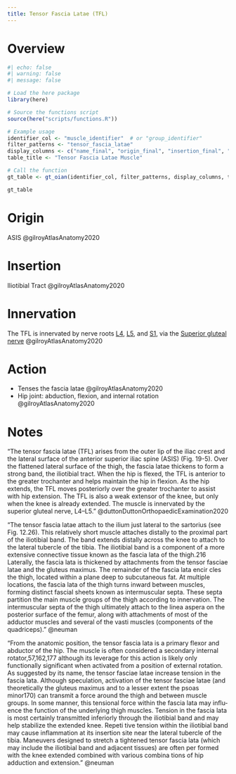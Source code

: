 ```yaml
---
title: Tensor Fascia Latae (TFL)
---
```


# Overview

```r
#| echo: false
#| warning: false
#| message: false

# Load the here package
library(here)

# Source the functions script
source(here("scripts/functions.R"))

# Example usage
identifier_col <- "muscle_identifier"  # or "group_identifier"
filter_patterns <- "tensor_fascia_latae"
display_columns <- c("name_final", "origin_final", "insertion_final", "innervation_final", "action_final")
table_title <- "Tensor Fascia Latae Muscle"

# Call the function
gt_table <- gt_oian(identifier_col, filter_patterns, display_columns, table_title)

gt_table
```

# Origin {#origin}

ASIS @gilroyAtlasAnatomy2020 

# Insertion {#insertion}

Iliotibial Tract @gilroyAtlasAnatomy2020 


# Innervation {#innervation}

The TFL is innervated by nerve roots [L4]({{< var ref-nerve-root.l4 >}}), [L5]({{< var ref-nerve-root.l5 >}}), and [S1]({{< var ref-nerve-root.s1 >}}), via the [Superior gluteal nerve]({{< var ref-superior-gluteal-nerve.path >}})  @gilroyAtlasAnatomy2020



# Action {#action}

- Tenses the fascia latae @gilroyAtlasAnatomy2020
- Hip joint: abduction, flexion, and internal rotation @gilroyAtlasAnatomy2020



# Notes

"The tensor fascia latae (TFL) arises from the outer lip of the iliac crest and the lateral surface of the anterior superior iliac spine (ASIS) (Fig. 19-5). Over the flattened lateral surface of the thigh, the fascia latae thickens to form a strong band, the iliotibial tract. When the hip is flexed, the TFL is anterior to the greater trochanter and helps maintain the hip in flexion. As the hip extends, the TFL moves posteriorly over the greater trochanter to assist with hip extension. The TFL is also a weak extensor of the knee, but only when the knee is already extended. The muscle is innervated by the superior gluteal nerve, L4–L5." @duttonDuttonOrthopaedicExamination2020 


“The tensor fascia latae attach to the ilium just lateral to the sartorius (see Fig. 12.26). This relatively short muscle attaches distally to the proximal part of the iliotibial band. The band extends distally across the knee to attach to the lateral tubercle of the tibia. The iliotibial band is a component of a more extensive connec­tive tissue known as the fascia lata of the thigh.216 Laterally, the fascia lata is thickened by attachments from the tensor fasciae latae and the gluteus maximus. The remainder of the fascia lata encir­ cles the thigh, located within a plane deep to subcutaneous fat. At multiple locations, the fascia lata of the thigh turns inward between muscles, forming distinct fascial sheets known as intermuscular	septa. These septa partition the main muscle groups of the thigh according to innervation. The intermuscular septa of the thigh ultimately attach to the linea aspera on the posterior surface of the femur, along with attachments of most of the adductor muscles and several of the vasti muscles (components of the quadriceps).”  @neuman

“From the anatomic position, the tensor fascia lata is a primary flexor and abductor of the hip. The muscle is often considered a secondary internal rotator,57,162,177 although its leverage for this action is likely only functionally significant when activated from a position of external rotation. As suggested by its name, the tensor fasciae latae increase tension in the fascia lata. Although speculation, activation of the tensor fasciae latae (and theoretically the gluteus maximus and to a lesser extent the psoas minor170) can transmit a force around the thigh and between muscle groups. In some manner, this tensional force within the fascia lata may influ­ ence the function of the underlying thigh muscles. Tension in the fascia lata is most certainly transmitted inferiorly through the iliotibial band and may help stabilize the extended knee. Repeti­ tive tension within the iliotibial band may cause inflammation at its insertion site near the lateral tubercle of the tibia. Maneuvers designed to stretch a tightened tensor fascia lata (which may include the iliotibial band and adjacent tissues) are often per­ formed with the knee extended combined with various combina­ tions of hip adduction and extension.” @neuman 
